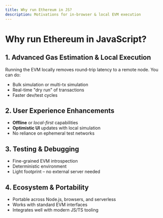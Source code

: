 ```yaml
---
title: Why run Ethereum in JS?
description: Motivations for in-browser & local EVM execution
---
```


# Why run Ethereum in JavaScript?

## 1. Advanced Gas Estimation & Local Execution

Running the EVM locally removes round-trip latency to a remote node. You can do:

- Bulk simulation or multi-tx simulation
- Real-time "dry run" of transactions
- Faster dev/test cycles

## 2. User Experience Enhancements

- **Offline** or *local-first* capabilities
- **Optimistic UI** updates with local simulation
- No reliance on ephemeral test networks

## 3. Testing & Debugging

- Fine-grained EVM introspection
- Deterministic environment
- Light footprint – no external server needed

## 4. Ecosystem & Portability

- Portable across Node.js, browsers, and serverless
- Works with standard EVM interfaces
- Integrates well with modern JS/TS tooling 

